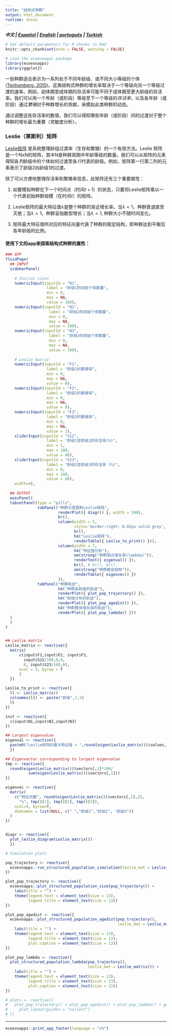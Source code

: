 ```yaml
---
title: "结构式种群"
output: html_document
runtime: shiny
---
```


***中文 | [Español](https://ecoevoapps.shinyapps.io/structured_population_dynamics_es) | [English](https://ecoevoapps.shinyapps.io/structured_population_dynamics/) | [português](https://ecoevoapps.shinyapps.io/structured_population_dynamics_pt/) | [Turkish](https://ecoevoapps.shinyapps.io/structured_population_dynamics_tr/) ***

```r
# Set default parameters for R chunks in Rmd
knitr::opts_chunk$set(echo = FALSE, warning = FALSE)

# Load the ecoevoapps package
library(ecoevoapps)
library(ggplot2)
```

一些种群适合表示为一系列处于不同年龄级、或不同大小等级的个体([Tenhumberg, 2010](https://www.nature.com/scitable/knowledge/library/ignoring-population-structure-can-lead-to-erroneous-15128671/))。这类结构式种群的增长率取决于一个等级向另一个等级过渡的速率。例如，幼体期至成体期的存活率可能不同于成体期至更大龄级的存活率。我们可以用一个年龄（或阶段）等级至下一个等级的*存活率*，以及各年龄（或阶段）通过*繁殖*对于种群增长的贡献，来模拟此类种群的动态。

通过调整这些存活率的数值，我们可以得知哪些年龄（或阶段）间的过渡对于整个种群的增长最为重要（灵敏度分析）。

### Leslie（莱斯利）矩阵
[Leslie矩阵](https://en.wikipedia.org/wiki/Leslie_matrix) 是系统整理龄组过渡率（生存和繁殖）的一个有效方法。Leslie 矩阵是一个NxN的矩阵，其中N是种群周期中年龄等级的数量。我们可以从矩阵的元素得知各*列*龄级中的个体如何过渡至各*行*代表的龄级。例如，矩阵第一行第二列的元素表示了龄级2向龄级1的过渡。

除了可以方便地整理存活率和繁殖率信息，此矩阵还有三个重要属性：

1. 如要模拟种群在下一个时间点（时间$t+1$）的状态，只要将Leslie矩阵乘以一个代表初始种群规模（在时间$t$）的矩阵。

2. Leslie矩阵的最大特征值$\lambda$是整个种群的渐近增长率。当$\lambda < 1$，种群衰退直至灭绝；当$\lambda > 1$，种群呈指数型增长；当$\lambda = 1$, 种群大小不随时间变化。

3. 矩阵最大特征值所对应的特征向量代表了种群的稳定结构，即种群达到平衡后各年龄级的比例。


#### 使用下文的app来探索结构式种群的属性：

```r

### APP
fluidPage(
  ## INPUT
  sidebarPanel(
      
    # Initial sizes
    numericInput(inputId = "N1",
                  label = "龄级1的初始个体数量",
                  min = 0,
                  max = NA,
                  value = 100),
    numericInput(inputId = "N2",
                   label = "龄级2的初始个体数量",
                   min = 0,
                   max = NA,
                   value = 100),
    numericInput(inputId = "N3",
                   label = "龄级3的初始个体数量",
                   min = 0,
                   max = NA,
                   value = 100),
      
    # Leslie matrix
    numericInput(inputId = "F1",
                  label = "龄级1的繁殖率",
                  min = 0,
                  max = NA,
                  value = 0),
    numericInput(inputId = "F2",
                  label = "龄级2的繁殖率",
                  min = 0,
                  max = NA,
                  value = 8),          
    numericInput(inputId = "F3",
                  label = "龄级3的繁殖率",
                  min = 0,
                  max = NA,
                  value = 1),
    sliderInput(inputId = "S12",
                  label = "龄级1至龄级2的存活率(%)",
                  min = 1,
                  max = 100,
                  value = 40),
    sliderInput(inputId = "S23",
                  label = "龄级2至龄级3的存活率 (%)",
                  min = 0,
                  max = 100,
                  value = 80),
    width=4),
  
  ## OUTPUT
  mainPanel(
  tabsetPanel(type = "pills",
              tabPanel("种群示意图和Leslie矩阵",
                       renderPlot({ diagr() }, width = 500),
                       br(),
                       column(width = 5,
                              style='border-right: 0.02px solid grey',
                              br(),
                              h4("Leslie矩阵"),
                              renderTable({ Leslie_to_print() })),
                       column(width = 7,
                              h4("特征值分析"),
                              em(strong("种群渐近增长率(lambda)")),
                              renderText({ eigenval() }),
                              br(), # br(), br(),
                              em(strong("种群稳定结构")),
                              renderTable({ eigenvec() })
                       )),
              tabPanel("种群轨迹",
                       h4("种群各龄级的轨迹"),
                       renderPlot({ plot_pop_trajectory() }),
                       h4("龄级分布的轨迹"),
                       renderPlot({ plot_pop_agedist() }),
                       h4("种群整体增长率的轨迹"),
                       renderPlot({ plot_pop_lambda() }))
  )
  )
)


## Leslie matrix
Leslie_matrix <- reactive({
  matrix(
      c(input$F1,input$F2, input$F3,
        input$S12/100,0,0,
        0, input$S23/100,0),
      ncol = 3, byrow = T
      )
  })

Leslie_to_print <- reactive({
  ll <- Leslie_matrix()
  colnames(ll) <- paste("龄级",1:3)
  ll
})

init <- reactive({
  c(input$N1,input$N2,input$N3)
})

## Largest eigenvalue
eigenval <- reactive({
  paste0("Leslie矩阵的最大特征值 = ",round(eigen(Leslie_matrix())$values,2)[1])
  })

## Eigenvector corresponding to largest eigenvalue
tmp <- reactive({
  round(eigen(Leslie_matrix())$vectors[,1]*100/
          sum(eigen(Leslie_matrix())$vectors[,1]))
})

eigenvec <- reactive({
  matrix(
    c("特征向量", round(eigen(Leslie_matrix())$vectors[,1],2),
      "%", tmp()[1], tmp()[2], tmp()[3]),
    ncol=4, byrow=T,
    dimnames = list(NULL, c(" ","龄级1","龄级2", "龄级3"))
  )
})


diagr <- reactive({ 
  plot_leslie_diagram(Leslie_matrix())
  })

# Simulation plots

pop_trajectory <- reactive({
  ecoevoapps::run_structured_population_simulation(leslie_mat = Leslie_matrix(), init = init(), time = 1000)
})

plot_pop_trajectory <- reactive({
  ecoevoapps::plot_structured_population_size(pop_trajectory()) +
    labs(title = "") +
    theme(legend.text = element_text(size = 13),
          legend.title = element_text(size = 13))
})

plot_pop_agedist <- reactive({
  ecoevoapps::plot_structured_population_agedist(pop_trajectory(), 
                                                 leslie_mat = Leslie_matrix())+
    labs(title = "") +
    theme(legend.text = element_text(size = 13),
          legend.title = element_text(size = 13),
          plot.caption = element_text(size = 13))
})

plot_pop_lambda <- reactive({
  plot_structured_population_lambda(pop_trajectory(), 
                                    leslie_mat = Leslie_matrix()) +
    labs(title = "") +
    theme(legend.text = element_text(size = 13),
          legend.title = element_text(size = 13),
          plot.caption = element_text(size = 13))
})

# plots <- reactive({
#   plot_pop_trajectory() + plot_pop_agedist() + plot_pop_lambda() + guide_area() +
#     plot_layout(guides = "collect")
# })

```


-------------


```r
ecoevoapps::print_app_footer(language = "ch")
```
